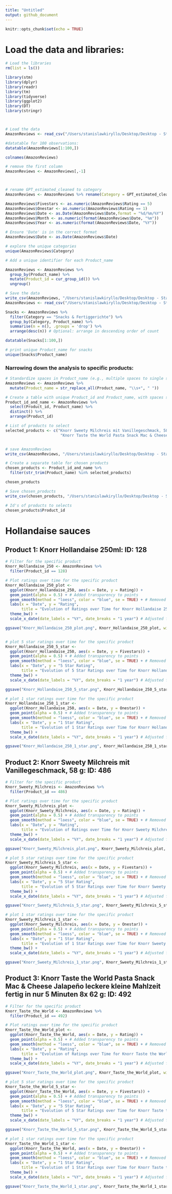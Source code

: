 ```yaml
---
title: "Untitled"
output: github_document
---
```


```r
knitr::opts_chunk$set(echo = TRUE)
```

# Load the data and libraries:
```r
# Load the libraries
rm(list = ls())

library(stm)
library(dplyr)
library(readr)
library(tm)
library(tidyverse)
library(ggplot2)
library(DT)
library(stringr)



# Load the data
AmazonReviews <- read_csv("/Users/stanislawkiryllo/Desktop/Desktop - Stanisław’s MacBook Air - 1/RSM/Customer Analytics/Tutorials : Assignments/Group project/CA_group_project/Unilever/Amazon_categories_final_clean_ENG.csv")

#datatable for 100 observations:
datatable(AmazonReviews[1:100,])

colnames(AmazonReviews)

# remove the first column
AmazonReviews <- AmazonReviews[,-1]



# rename GPT_estimated_cleaned to category
AmazonReviews <- AmazonReviews %>% rename(Category = GPT_estimated_cleaned)

AmazonReviews$Fivestars <- as.numeric(AmazonReviews$Rating == 5)
AmazonReviews$Onestar <- as.numeric(AmazonReviews$Rating == 1)
AmazonReviews$Date <- as.Date(AmazonReviews$Date,format = "%d/%m/%Y")
AmazonReviews$Month <- as.numeric(format(AmazonReviews$Date, "%m"))
AmazonReviews$Year <- as.numeric(format(AmazonReviews$Date, "%Y"))

# Ensure 'Date' is in the correct format
AmazonReviews$Date <- as.Date(AmazonReviews$Date)

# explore the unique categories
unique(AmazonReviews$Category)

# Add a unique identifier for each Product_name

AmazonReviews <- AmazonReviews %>%
  group_by(Product_name) %>%
  mutate(Product_id = cur_group_id()) %>%
  ungroup()

# Save the data
write_csv(AmazonReviews, "/Users/stanislawkiryllo/Desktop/Desktop - Stanisław’s MacBook Air - 1/RSM/Customer Analytics/Tutorials : Assignments/Group project/CA_group_project/Unilever/AmazonReviews_ENG_12.03.2024.csv")
AmazonReviews <- read_csv("/Users/stanislawkiryllo/Desktop/Desktop - Stanisław’s MacBook Air - 1/RSM/Customer Analytics/Tutorials : Assignments/Group project/CA_group_project/Unilever/AmazonReviews_ENG_12.03.2024.csv")

```

```r
Snacks <- AmazonReviews %>%
  filter(Category == "Snacks & Fertiggerichte") %>%
  group_by(Category, Product_name) %>%
  summarise(n = n(), .groups = 'drop') %>%
  arrange(desc(n)) # Optional: arrange in descending order of count

datatable(Snacks[1:100,])

# print unique Product_name for snacks
unique(Snacks$Product_name)

```


### Narrowing down the analysis to specific products:
```r
# Standardize spaces in Product_name (e.g., multiple spaces to single space)
AmazonReviews <- AmazonReviews %>%
  mutate(Product_name = str_replace_all(Product_name, "\\s+", " "))

# Create a table with unique Product_id and Product_name, with spaces standardized
Product_id_and_name <- AmazonReviews %>%
  select(Product_id, Product_name) %>%
  distinct() %>%
  arrange(Product_id)

# List of products to select
selected_products <- c("Knorr Sweety Milchreis mit Vanillegeschmack, 58 g",
                        "Knorr Taste the World Pasta Snack Mac & Cheese Jalapeño leckere kleine Mahlzeit fertig in nur 5 Minuten 8x 62 g")


# save AmazonReviews
write_csv(AmazonReviews, "/Users/stanislawkiryllo/Desktop/Desktop - Stanisław’s MacBook Air - 1/RSM/Customer Analytics/Tutorials : Assignments/Group project/CA_group_project/Unilever/AmazonReviews_ENG_12.03.2024.csv")

# Create a separate table for chosen products
chosen_products <- Product_id_and_name %>%
  filter(str_trim(Product_name) %in% selected_products)

chosen_products

# Save chosen_products
write_csv(chosen_products, "/Users/stanislawkiryllo/Desktop/Desktop - Stanisław’s MacBook Air - 1/RSM/Customer Analytics/Tutorials : Assignments/Group project/CA_group_project/Unilever/chosen_products.csv")

# Id's of products to selects
chosen_products$Product_id
```

# Hollandaise sauces
## Product 1: Knorr Hollandaise 250ml: ID: 128
```r
# Filter for the specific product
Knorr_Hollandaise_250 <- AmazonReviews %>%
  filter(Product_id == 128)

# Plot ratings over time for the specific product
Knorr_Hollandaise_250_plot <- 
  ggplot(Knorr_Hollandaise_250, aes(x = Date, y = Rating)) +
  geom_point(alpha = 0.5) + # Added transparency to points
  geom_smooth(method = "loess", color = "blue", se = TRUE) + # Removed standard error shading for clarity
  labs(x = "Date", y = "Rating",
       title = "Evolution of Ratings over Time for Knorr Hollandaise 250ml") +
  theme_bw() +
  scale_x_date(date_labels = "%Y", date_breaks = "1 year") # Adjusted for more detailed date breaks

ggsave("Knorr_Hollandaise_250_plot.png", Knorr_Hollandaise_250_plot, width = 10, height = 6, units = "in", dpi = 300)


# plot 5 star ratings over time for the specific product
Knorr_Hollandaise_250_5_star <- 
  ggplot(Knorr_Hollandaise_250, aes(x = Date, y = Fivestars)) +
  geom_point(alpha = 0.5) + # Added transparency to points
  geom_smooth(method = "loess", color = "blue", se = TRUE) + # Removed standard error shading for clarity
  labs(x = "Date", y = "5 Star Rating",
       title = "Evolution of 5 Star Ratings over Time for Knorr Hollandaise 250ml") +
  theme_bw() +
  scale_x_date(date_labels = "%Y", date_breaks = "1 year") # Adjusted for more detailed date breaks

ggsave("Knorr_Hollandaise_250_5_star.png", Knorr_Hollandaise_250_5_star, width = 10, height = 6, units = "in", dpi = 300)

# plot 1 star ratings over time for the specific product
Knorr_Hollandaise_250_1_star <- 
  ggplot(Knorr_Hollandaise_250, aes(x = Date, y = Onestar)) +
  geom_point(alpha = 0.5) + # Added transparency to points
  geom_smooth(method = "loess", color = "blue", se = TRUE) + # Removed standard error shading for clarity
  labs(x = "Date", y = "1 Star Rating",
       title = "Evolution of 1 Star Ratings over Time for Knorr Hollandaise 250ml") +
  theme_bw() +
  scale_x_date(date_labels = "%Y", date_breaks = "1 year") # Adjusted for more detailed date breaks

ggsave("Knorr_Hollandaise_250_1_star.png", Knorr_Hollandaise_250_1_star, width = 10, height = 6, units = "in", dpi = 300)

```

## Product 2: Knorr Sweety Milchreis mit Vanillegeschmack, 58 g: ID: 486
```r
# Filter for the specific product
Knorr_Sweety_Milchreis <- AmazonReviews %>%
  filter(Product_id == 486)

# Plot ratings over time for the specific product
Knorr_Sweety_Milchreis_plot <- 
  ggplot(Knorr_Sweety_Milchreis, aes(x = Date, y = Rating)) +
  geom_point(alpha = 0.5) + # Added transparency to points
  geom_smooth(method = "loess", color = "blue", se = TRUE) + # Removed standard error shading for clarity
  labs(x = "Date", y = "Rating",
       title = "Evolution of Ratings over Time for Knorr Sweety Milchreis mit Vanillegeschmack, 58 g") +
  theme_bw() +
  scale_x_date(date_labels = "%Y", date_breaks = "1 year") # Adjusted for more detailed date breaks

ggsave("Knorr_Sweety_Milchreis_plot.png", Knorr_Sweety_Milchreis_plot, width = 10, height = 6, units = "in", dpi = 300)

# plot 5 star ratings over time for the specific product
Knorr_Sweety_Milchreis_5_star <- 
  ggplot(Knorr_Sweety_Milchreis, aes(x = Date, y = Fivestars)) +
  geom_point(alpha = 0.5) + # Added transparency to points
  geom_smooth(method = "loess", color = "blue", se = TRUE) + # Removed standard error shading for clarity
  labs(x = "Date", y = "5 Star Rating",
       title = "Evolution of 5 Star Ratings over Time for Knorr Sweety Milchreis mit Vanillegeschmack, 58 g") +
  theme_bw() +
  scale_x_date(date_labels = "%Y", date_breaks = "1 year") # Adjusted for more detailed date breaks

ggsave("Knorr_Sweety_Milchreis_5_star.png", Knorr_Sweety_Milchreis_5_star, width = 10, height = 6, units = "in", dpi = 300)

# plot 1 star ratings over time for the specific product
Knorr_Sweety_Milchreis_1_star <- 
  ggplot(Knorr_Sweety_Milchreis, aes(x = Date, y = Onestar)) +
  geom_point(alpha = 0.5) + # Added transparency to points
  geom_smooth(method = "loess", color = "blue", se = TRUE) + # Removed standard error shading for clarity
  labs(x = "Date", y = "1 Star Rating",
       title = "Evolution of 1 Star Ratings over Time for Knorr Sweety Milchreis mit Vanillegeschmack, 58 g") +
  theme_bw() +
  scale_x_date(date_labels = "%Y", date_breaks = "1 year") # Adjusted for more detailed date breaks

ggsave("Knorr_Sweety_Milchreis_1_star.png", Knorr_Sweety_Milchreis_1_star, width = 10, height = 6, units = "in", dpi = 300)

```



## Product 3: Knorr Taste the World Pasta Snack Mac & Cheese Jalapeño leckere kleine Mahlzeit fertig in nur 5 Minuten 8x 62 g: ID: 492
```r
# Filter for the specific product
Knorr_Taste_the_World <- AmazonReviews %>%
  filter(Product_id == 492)

# Plot ratings over time for the specific product
Knorr_Taste_the_World_plot <- 
  ggplot(Knorr_Taste_the_World, aes(x = Date, y = Rating)) +
  geom_point(alpha = 0.5) + # Added transparency to points
  geom_smooth(method = "loess", color = "blue", se = TRUE) + # Removed standard error shading for clarity
  labs(x = "Date", y = "Rating",
       title = "Evolution of Ratings over Time for Knorr Taste the World Pasta Snack Mac & Cheese Jalapeño leckere kleine Mahlzeit fertig in nur 5 Minuten 8x 62 g") +
  theme_bw() +
  scale_x_date(date_labels = "%Y", date_breaks = "1 year") # Adjusted for more detailed date breaks

ggsave("Knorr_Taste_the_World_plot.png", Knorr_Taste_the_World_plot, width = 10, height = 6, units = "in", dpi = 300)

# plot 5 star ratings over time for the specific product
Knorr_Taste_the_World_5_star <- 
  ggplot(Knorr_Taste_the_World, aes(x = Date, y = Fivestars)) +
  geom_point(alpha = 0.5) + # Added transparency to points
  geom_smooth(method = "loess", color = "blue", se = TRUE) + # Removed standard error shading for clarity
  labs(x = "Date", y = "5 Star Rating",
       title = "Evolution of 5 Star Ratings over Time for Knorr Taste the World Pasta Snack Mac & Cheese Jalapeño leckere kleine Mahlzeit fertig in nur 5 Minuten 8x 62 g") +
  theme_bw() +
  scale_x_date(date_labels = "%Y", date_breaks = "1 year") # Adjusted for more detailed date breaks

ggsave("Knorr_Taste_the_World_5_star.png", Knorr_Taste_the_World_5_star, width = 10, height = 6, units = "in", dpi = 300)

# plot 1 star ratings over time for the specific product
Knorr_Taste_the_World_1_star <- 
  ggplot(Knorr_Taste_the_World, aes(x = Date, y = Onestar)) +
  geom_point(alpha = 0.5) + # Added transparency to points
  geom_smooth(method = "loess", color = "blue", se = TRUE) + # Removed standard error shading for clarity
  labs(x = "Date", y = "1 Star Rating",
       title = "Evolution of 1 Star Ratings over Time for Knorr Taste the World Pasta Snack Mac & Cheese Jalapeño leckere kleine Mahlzeit fertig in nur 5 Minuten 8x 62 g") +
  theme_bw() +
  scale_x_date(date_labels = "%Y", date_breaks = "1 year") # Adjusted for more detailed date breaks

ggsave("Knorr_Taste_the_World_1_star.png", Knorr_Taste_the_World_1_star, width = 10, height = 6, units = "in", dpi = 300)

```